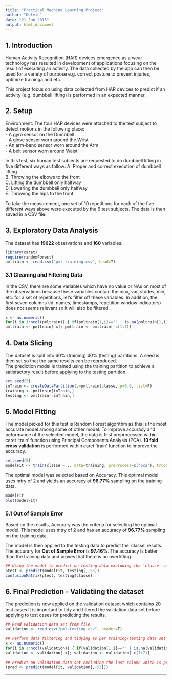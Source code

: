 ```yaml
---
title: "Practical Machine Learning Project"
author: "Kelvin"
date: "21 Jun 2015"
output: html_document
---
```

## 1. Introduction  
Human Activity Recognition (HAR) devices emergence as a wear technology has resulted in development of applications focusing on the result of executing an activity. The data collected by the app can then be used for a variety of purpose e.g. correct posture to prevent injuries, optimize traininga and etc. 
  
This project focus on using data collected from HAR devices to predict if an activity (e.g. dumbbell lifting) is performed in an expected manner.   
    
## 2. Setup   
Environment:
The four HAR devices were attached to the test subject to detect motions in the following place:  
- A gyro sensor on the Dumbbell  
- A glove sensor worn around the Wrist  
- An arm-band sensor worn around the Arm  
- A belt sensor worn around Waist  

In this test, six human test subjects are requested to do dumbbell lifting in five different ways as follow: 
A. Proper and correct execution of dumbbell lifting  
B. Throwing the elbows to the front  
C. Lifting the dumbbell only halfway  
D. Lowering the dumbbell only halfway  
E. Throwing the hips to the front  
  
To take the measurement, one set of 10 repetitions for each of the five different ways above were executed by the 6 test subjects. The data is then saved in a CSV file.  
  
## 3. Exploratory Data Analysis
The dataset has **19622** observations and **160** variables. 
  
``` r
library(caret)
require(randomForest)
pmltrain <- read.csv("pml-training.csv", head=T)
```
  
### 3.1 Cleaning and Filtering Data
In the CSV, there are some variables which have no value or NAs on most of the observations because these variables contain the max, var, stddev, min, etc. for a set of repetitions, let's filter off these variables. In addition, the first seven columns (id, names, timestamps, repetition window indicators) does not seems relevant so it will also be filtered.  
  
``` r
x <- as.numeric()
for(i in 1:ncol(pmltrain)) { if(pmltrain[1,i]=="" | is.na(pmltrain[1,i])) x <- c(x, i) }
pmltrain <- pmltrain[-x]; pmltrain <- pmltrain[-c(1:7)]
```
  
## 4. Data Slicing  
The dataset is split into 60% (training) 40% (testing) partitions. A seed is then set so that the same results can be reproduced.   
The prediction model is trained using the training partition to achieve a satisfactory result before applying to the testing partition.   
  
``` r
set.seed(5)
inTrain <- createDataPartition(y=pmltrain$classe, p=0.6, list=F)
training <- pmltrain[inTrain,]
testing <- pmltrain[-inTrain,]
```
  
## 5. Model Fitting  
The model picked for this test is Random Forest algorithm as this is the most accurate model among some of other model. To improve accuracy and peformance of the selected model, the data is first preprocessed within caret 'train' function using Principal Components Analysis (PCA). 
**10 fold cross validation** is performed within caret 'train' function to improve the accuracy. 
  
``` r
set.seed(5)
modelFit <- train(classe ~ ., data=training, preProcess=c("pca"), trControl=trainControl(method="cv"), method="rf")
```
  
The optimal model was selected based on Accuracy. This optimal model uses mtry of 2 and yields an accuracy of **96.77%** sampling on the training data.  
  
``` r
modelFit
plot(modelFit)
```
  

### 5.1 Out of Sample Error
Based on the results, Accurary was the criteria for selecting the optimal model. This model uses mtry of 2 and has an accuracy of **96.77%** sampling on the training data.  
  
The model is then applied to the testing data to predict the 'classe' results. The accurary for **Out of Sample Error** is **97.46%**. The accuracy is better than the training data and proves that there is no overfitting.  
  
  
``` r
## Using the model to predict on testing data excluding the 'classe' column
ptest <- predict(modelFit, testing[,-53])  
confusionMatrix(ptest, testing$classe)  
```  
  
## 6. Final Prediction - Validatiing the dataset   
The prediction is now applied on the validation dataset which contains 20 test cases 
It is important to tidy and filtered the validation data set before applying to test cases for predicting the results.    
  
``` r
## Read validation data set from file
validation <- read.csv("pml-testing.csv", header=T)  
  
## Perform data filtering and tidying as per training/testing data set
x <- as.numeric()  
for(i in 1:ncol(validation)) { if(validation[1,i]=="" | is.na(validation[1,i])) x <- c(x, i) }  
validation <- validation[-x]; validation <- validation[-c(1:7)]  
  
## Predict on validation data set excluding the last column which is problem_id
(pred <- predict(modelFit, validation[,-53]))
```
  
***